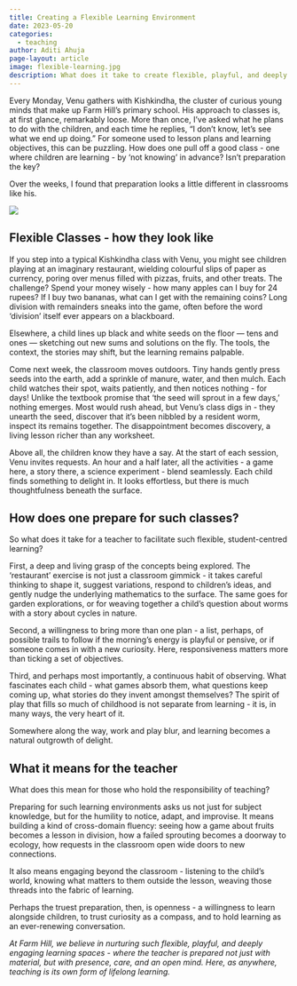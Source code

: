 ```yaml
---
title: Creating a Flexible Learning Environment 
date: 2023-05-20
categories:
  - teaching
author: Aditi Ahuja
page-layout: article
image: flexible-learning.jpg
description: What does it take to create flexible, playful, and deeply engaging learning spaces?
---
```


Every Monday, Venu gathers with Kishkindha, the cluster of curious young minds that make up Farm Hill’s primary school. His approach to classes is, at first glance, remarkably loose. More than once, I’ve asked what he plans to do with the children, and each time he replies, “I don’t know, let’s see what we end up doing.” For someone used to lesson plans and learning objectives, this can be puzzling. How does one pull off a good class - one where children are learning - by ‘not knowing’ in advance? Isn’t preparation the key?

Over the weeks, I found that preparation looks a little different in classrooms like his.

![](flexible-learning.jpg)

## Flexible Classes - how they look like

If you step into a typical Kishkindha class with Venu, you might see children playing at an imaginary restaurant, wielding colourful slips of paper as currency, poring over menus filled with pizzas, fruits, and other treats. The challenge? Spend your money wisely - how many apples can I buy for 24 rupees? If I buy two bananas, what can I get with the remaining coins? Long division with remainders sneaks into the game, often before the word ‘division’ itself ever appears on a blackboard. 

Elsewhere, a child lines up black and white seeds on the floor — tens and ones — sketching out new sums and solutions on the fly. The tools, the context, the stories may shift, but the learning remains palpable.

Come next week, the classroom moves outdoors. Tiny hands gently press seeds into the earth, add a sprinkle of manure, water, and then mulch. Each child watches their spot, waits patiently, and then notices nothing - for days! Unlike the textbook promise that ‘the seed will sprout in a few days,’ nothing emerges. Most would rush ahead, but Venu’s class digs in - they unearth the seed, discover that it’s been nibbled by a resident worm, inspect its remains together. The disappointment becomes discovery, a living lesson richer than any worksheet.

Above all, the children know they have a say. At the start of each session, Venu invites requests. An hour and a half later, all the activities - a game here, a story there, a science experiment - blend seamlessly. Each child finds something to delight in. It looks effortless, but there is much thoughtfulness beneath the surface.

## How does one prepare for such classes?

So what does it take for a teacher to facilitate such flexible, student-centred learning?

First, a deep and living grasp of the concepts being explored. The ‘restaurant’ exercise is not just a classroom gimmick - it takes careful thinking to shape it, suggest variations, respond to children’s ideas, and gently nudge the underlying mathematics to the surface. The same goes for garden explorations, or for weaving together a child’s question about worms with a story about cycles in nature.

Second, a willingness to bring more than one plan - a list, perhaps, of possible trails to follow if the morning’s energy is playful or pensive, or if someone comes in with a new curiosity. Here, responsiveness matters more than ticking a set of objectives.

Third, and perhaps most importantly, a continuous habit of observing. What fascinates each child - what games absorb them, what questions keep coming up, what stories do they invent amongst themselves? The spirit of play that fills so much of childhood is not separate from learning - it is, in many ways, the very heart of it.

Somewhere along the way, work and play blur, and learning becomes a natural outgrowth of delight.

## What it means for the teacher

What does this mean for those who hold the responsibility of teaching?

Preparing for such learning environments asks us not just for subject knowledge, but for the humility to notice, adapt, and improvise. It means building a kind of cross-domain fluency: seeing how a game about fruits becomes a lesson in division, how a failed sprouting becomes a doorway to ecology, how requests in the classroom open wide doors to new connections.

It also means engaging beyond the classroom - listening to the child’s world, knowing what matters to them outside the lesson, weaving those threads into the fabric of learning.

Perhaps the truest preparation, then, is openness - a willingness to learn alongside children, to trust curiosity as a compass, and to hold learning as an ever-renewing conversation.

*At Farm Hill, we believe in nurturing such flexible, playful, and deeply engaging learning spaces - where the teacher is prepared not just with material, but with presence, care, and an open mind. Here, as anywhere, teaching is its own form of lifelong learning.*